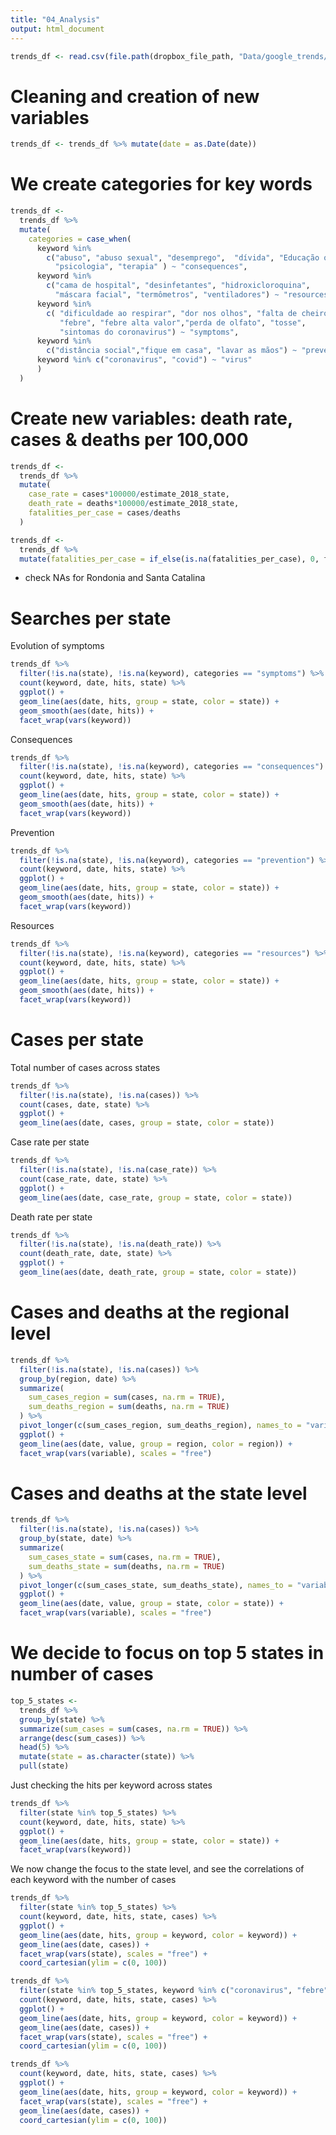 ```yaml
---
title: "04_Analysis"
output: html_document
---
```


```r
trends_df <- read.csv(file.path(dropbox_file_path, "Data/google_trends/FinalData/brazil_admin_trends_clean.csv"))
```

# Cleaning and creation of new variables
```r
trends_df <- trends_df %>% mutate(date = as.Date(date))
```

# We create categories for key words

```r
trends_df <- 
  trends_df %>% 
  mutate(
    categories = case_when(
      keyword %in% 
        c("abuso", "abuso sexual", "desemprego",  "dívida", "Educação online",
          "psicologia", "terapia" ) ~ "consequences",
      keyword %in% 
        c("cama de hospital", "desinfetantes", "hidroxicloroquina", 
          "máscara facial", "termômetros", "ventiladores") ~ "resources",
      keyword %in% 
        c( "dificuldade ao respirar", "dor nos olhos", "falta de cheiro", 
           "febre", "febre alta valor","perda de olfato", "tosse",
           "sintomas do coronavirus") ~ "symptoms",
      keyword %in% 
        c("distância social","fique em casa", "lavar as mãos") ~ "prevention", 
      keyword %in% c("coronavirus", "covid") ~ "virus"
      )
  )
```

# Create new variables: death rate, cases & deaths per 100,000

```r
trends_df <- 
  trends_df %>% 
  mutate(
    case_rate = cases*100000/estimate_2018_state, 
    death_rate = deaths*100000/estimate_2018_state, 
    fatalities_per_case = cases/deaths
  )

trends_df <- 
  trends_df %>% 
  mutate(fatalities_per_case = if_else(is.na(fatalities_per_case), 0, fatalities_per_case))
```

- check NAs for Rondonia and Santa Catalina


# Searches per state

Evolution of symptoms
```r
trends_df %>% 
  filter(!is.na(state), !is.na(keyword), categories == "symptoms") %>% 
  count(keyword, date, hits, state) %>% 
  ggplot() +
  geom_line(aes(date, hits, group = state, color = state)) + 
  geom_smooth(aes(date, hits)) +
  facet_wrap(vars(keyword))
```

Consequences
```r
trends_df %>% 
  filter(!is.na(state), !is.na(keyword), categories == "consequences") %>% 
  count(keyword, date, hits, state) %>% 
  ggplot() +
  geom_line(aes(date, hits, group = state, color = state)) + 
  geom_smooth(aes(date, hits)) +
  facet_wrap(vars(keyword))
```
Prevention
```r
trends_df %>% 
  filter(!is.na(state), !is.na(keyword), categories == "prevention") %>% 
  count(keyword, date, hits, state) %>% 
  ggplot() +
  geom_line(aes(date, hits, group = state, color = state)) + 
  geom_smooth(aes(date, hits)) +
  facet_wrap(vars(keyword))
```


Resources

```r
trends_df %>% 
  filter(!is.na(state), !is.na(keyword), categories == "resources") %>% 
  count(keyword, date, hits, state) %>% 
  ggplot() +
  geom_line(aes(date, hits, group = state, color = state)) + 
  geom_smooth(aes(date, hits)) +
  facet_wrap(vars(keyword))
```


# Cases per state

Total number of cases across states
```r
trends_df %>% 
  filter(!is.na(state), !is.na(cases)) %>% 
  count(cases, date, state) %>% 
  ggplot() +
  geom_line(aes(date, cases, group = state, color = state)) 
```

Case rate per state
```r
trends_df %>% 
  filter(!is.na(state), !is.na(case_rate)) %>% 
  count(case_rate, date, state) %>% 
  ggplot() +
  geom_line(aes(date, case_rate, group = state, color = state)) 
```

Death rate per state
```r
trends_df %>% 
  filter(!is.na(state), !is.na(death_rate)) %>% 
  count(death_rate, date, state) %>% 
  ggplot() +
  geom_line(aes(date, death_rate, group = state, color = state)) 
```


# Cases and deaths at the regional level 
```r
trends_df %>% 
  filter(!is.na(state), !is.na(cases)) %>% 
  group_by(region, date) %>% 
  summarize(
    sum_cases_region = sum(cases, na.rm = TRUE), 
    sum_deaths_region = sum(deaths, na.rm = TRUE)
  ) %>% 
  pivot_longer(c(sum_cases_region, sum_deaths_region), names_to = "variable") %>% 
  ggplot() +
  geom_line(aes(date, value, group = region, color = region)) +
  facet_wrap(vars(variable), scales = "free")

```

# Cases and deaths at the state level 
```r
trends_df %>% 
  filter(!is.na(state), !is.na(cases)) %>% 
  group_by(state, date) %>% 
  summarize(
    sum_cases_state = sum(cases, na.rm = TRUE), 
    sum_deaths_state = sum(deaths, na.rm = TRUE)
  ) %>% 
  pivot_longer(c(sum_cases_state, sum_deaths_state), names_to = "variable") %>% 
  ggplot() +
  geom_line(aes(date, value, group = state, color = state)) +
  facet_wrap(vars(variable), scales = "free")
```

# We decide to focus on top 5 states in number of cases

```r
top_5_states <- 
  trends_df %>% 
  group_by(state) %>% 
  summarize(sum_cases = sum(cases, na.rm = TRUE)) %>% 
  arrange(desc(sum_cases)) %>% 
  head(5) %>% 
  mutate(state = as.character(state)) %>%
  pull(state)
```

Just checking the hits per keyword across states
```r
trends_df %>% 
  filter(state %in% top_5_states) %>% 
  count(keyword, date, hits, state) %>% 
  ggplot() +
  geom_line(aes(date, hits, group = state, color = state)) + 
  facet_wrap(vars(keyword))
```

We now change the focus to the state level, and see the correlations of each keyword with the number of cases
```r
trends_df %>% 
  filter(state %in% top_5_states) %>% 
  count(keyword, date, hits, state, cases) %>% 
  ggplot() +
  geom_line(aes(date, hits, group = keyword, color = keyword)) + 
  geom_line(aes(date, cases)) +
  facet_wrap(vars(state), scales = "free") +
  coord_cartesian(ylim = c(0, 100))

trends_df %>% 
  filter(state %in% top_5_states, keyword %in% c("coronavirus", "febre", "tosse", "fique em casa")) %>% 
  count(keyword, date, hits, state, cases) %>% 
  ggplot() +
  geom_line(aes(date, hits, group = keyword, color = keyword)) + 
  geom_line(aes(date, cases)) +
  facet_wrap(vars(state), scales = "free") +
  coord_cartesian(ylim = c(0, 100))
```


```r
trends_df %>% 
  count(keyword, date, hits, state, cases) %>% 
  ggplot() +
  geom_line(aes(date, hits, group = keyword, color = keyword)) + 
  facet_wrap(vars(state), scales = "free") +
  geom_line(aes(date, cases)) +
  coord_cartesian(ylim = c(0, 100))
```

